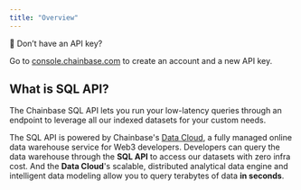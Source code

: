 ```yaml
---
title: "Overview"
---
```


<Note>
📘 Don’t have an API key?

Go to [console.chainbase.com](https://console.chainbase.com/) to create an account and a new API key.
</Note>

## What is SQL API?

The Chainbase SQL API lets you run your low-latency queries through an endpoint to leverage all our indexed datasets for your custom needs.

The SQL API is powered by Chainbase's [Data Cloud](https://docs.chainbase.com/docs/data-cloud-overview), a fully managed online data warehouse service for Web3 developers.  Developers can query the data warehouse through the **SQL API** to access our datasets with zero infra cost.  And the **Data Cloud**'s scalable, distributed analytical data engine and intelligent data modeling allow you to query terabytes of data **in seconds**.
